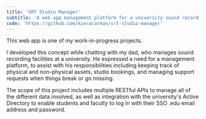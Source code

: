 ```yaml
---
title: 'SRT Studio Manager'
subtitle: 'A web app management platform for a university sound recording technology department'
code: 'https://github.com/kieracarman/srt-studio-manager'
---
```


This web app is one of my work-in-progress projects.

I developed this concept while chatting with my dad, who manages sound recording facilities at a university. He expressed a need for a management platform, to assist with his responsibilities including keeping track of physical and non-physical assets, studio bookings, and managing support requests when things break or go missing.

The scope of this project includes multiple RESTful APIs to manage all of the different data involved, as well as integration with the university's Active Directory to enable students and faculty to log in with their SSO .edu email address and password.
